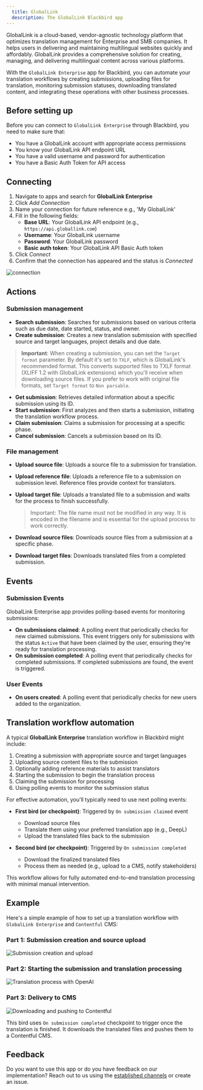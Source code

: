 ```yaml
---
  title: GlobalLink
  description: The GlobalLink Blackbird app
---
```


<LinkCard title="View on Github" target="_blank" href="https://github.com/bb-io/GlobalLink" icon="github" />

GlobalLink is a cloud-based, vendor-agnostic technology platform that optimizes translation management for Enterprise and SMB companies. It helps users in delivering and maintaining multilingual websites quickly and affordably. GlobalLink provides a comprehensive solution for creating, managing, and delivering multilingual content across various platforms.

With the `GlobalLink Enterprise` app for Blackbird, you can automate your translation workflows by creating submissions, uploading files for translation, monitoring submission statuses, downloading translated content, and integrating these operations with other business processes.

## Before setting up

Before you can connect to `GlobalLink Enterprise` through Blackbird, you need to make sure that:

- You have a GlobalLink account with appropriate access permissions
- You know your GlobalLink API endpoint URL
- You have a valid username and password for authentication
- You have a Basic Auth Token for API access

## Connecting

1. Navigate to apps and search for **GlobalLink Enterprise**
2. Click _Add Connection_
3. Name your connection for future reference e.g., 'My GlobalLink'
4. Fill in the following fields:
   - **Base URL**: Your GlobalLink API endpoint (e.g., `https://api.globallink.com`)
   - **Username**: Your GlobalLink username
   - **Password**: Your GlobalLink password
   - **Basic auth token**: Your GlobalLink API Basic Auth token
5. Click _Connect_
6. Confirm that the connection has appeared and the status is _Connected_

![connection](https://raw.githubusercontent.com/bb-io/GlobalLink/main/image/README/connection.png)

## Actions

### Submission management

- **Search submission**: Searches for submissions based on various criteria such as due date, date started, status, and owner.
- **Create submission**: Creates a new translation submission with specified source and target languages, project details and due date.
> **Important**: When creating a submission, you can set the `Target format` parameter. By default it's set to `TXLF`, which is GlobalLink's recommended format. This converts supported files to TXLF format (XLIFF 1.2 with GlobalLink extensions) which you'll receive when downloading source files. If you prefer to work with original file formats, set `Target format` to `Non parsable`.
- **Get submission**: Retrieves detailed information about a specific submission using its ID.
- **Start submission**: First analyzes and then starts a submission, initiating the translation workflow process.
- **Claim submission**: Claims a submission for processing at a specific phase.
- **Cancel submission**: Cancels a submission based on its ID.

### File management

- **Upload source file**: Uploads a source file to a submission for translation.
- **Upload reference file**: Uploads a reference file to a submission on submission level. Reference files provide context for translators.
- **Upload target file**: Uploads a translated file to a submission and waits for the process to finish successfully. 

  > Important: The file name must not be modified in any way. It is encoded in the filename and is essential for the upload process to work correctly.

- **Download source files**: Downloads source files from a submission at a specific phase.
- **Download target files**: Downloads translated files from a completed submission.

## Events

### Submission Events

GlobalLink Enterprise app provides polling-based events for monitoring submissions:
- **On submissions claimed**: A polling event that periodically checks for new claimed submissions. This event triggers only for submissions with the status `Active` that have been claimed by the user, ensuring they're ready for translation processing.
- **On submission completed**: A polling event that periodically checks for completed submissions. If completed submissions are found, the event is triggered.

### User Events

- **On users created**: A polling event that periodically checks for new users added to the organization.

## Translation workflow automation

A typical **GlobalLink Enterprise** translation workflow in Blackbird might include:

1. Creating a submission with appropriate source and target languages
2. Uploading source content files to the submission
3. Optionally adding reference materials to assist translators
4. Starting the submission to begin the translation process
5. Claiming the submission for processing
6. Using polling events to monitor the submission status

For effective automation, you'll typically need to use next polling events:

- **First bird (or checkpoint)**: Triggered by `On submission claimed` event
  - Download source files
  - Translate them using your preferred translation app (e.g., DeepL)
  - Upload the translated files back to the submission

- **Second bird (or checkpoint)**: Triggered by `On submission completed`
  - Download the finalized translated files
  - Process them as needed (e.g., upload to a CMS, notify stakeholders)

This workflow allows for fully automated end-to-end translation processing with minimal manual intervention.

## Example

Here's a simple example of how to set up a translation workflow with `GlobalLink Enterprise` and `Contentful` CMS:

### Part 1: Submission creation and source upload
![Submission creation and upload](https://raw.githubusercontent.com/bb-io/GlobalLink/main/image/README/bird_1-1.png)

### Part 2: Starting the submission and translation processing
![Translation process with OpenAI](https://raw.githubusercontent.com/bb-io/GlobalLink/main/image/README/bird_1-2.png)

### Part 3: Delivery to CMS
![Downloading and pushing to Contentful](https://raw.githubusercontent.com/bb-io/GlobalLink/main/image/README/bird_1-3.png)

This bird uses `On submission completed` checkpoint to trigger once the translation is finished. It downloads the translated files and pushes them to a Contentful CMS.

## Feedback

Do you want to use this app or do you have feedback on our implementation? Reach out to us using the [established channels](https://www.blackbird.io/) or create an issue.

